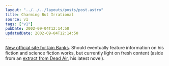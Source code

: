 ```yaml
---
layout: "../../../layouts/posts/post.astro"
title: Charming But Irrational
source: v1
tags: ["v1"]
pubDate: 2002-09-04T12:14:50
updatedDate: 2002-09-04T12:14:50
---
```


[New official site for Iain Banks][1]. Should eventually feature information on his fiction and science fiction works, but currently light on fresh content (aside from an [extract from Dead Air][2], his latest novel).

[1]: http://www.iainbanks.net/ "official Iain Banks website"
[2]: http://www.iainbanks.net/sf08.htm "Iain Banks: Extract from 'Dead Air'"
